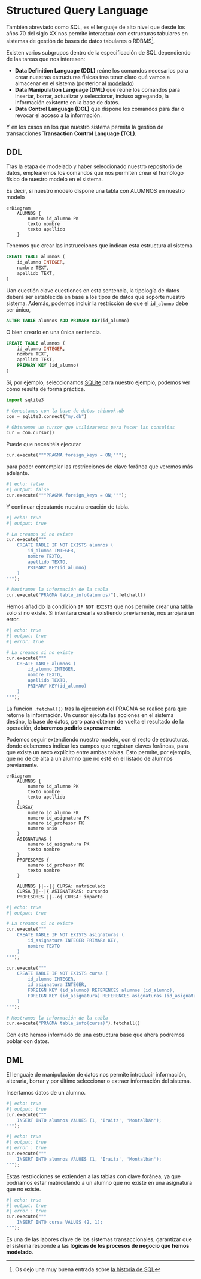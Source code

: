 # Structured Query Language

También abreviado como SQL, es el lenguaje de alto nivel que desde los años 70 del siglo XX nos permite interactuar con estructuras tabulares en sistemas de gestión de bases de datos tabulares o RDBMS[^1].

Existen varios subgrupos dentro de la especificación de SQL dependiendo de las tareas que nos interesen:

* **Data Definition Language (DDL)** reúne los comandos necesarios para crear nuestras estructuras físicas tras tener claro qué vamos a almacenar en el sistema (posterior al [modelado](../modelado/intro.qmd))
* **Data Manipulation Language (DML)** que reúne los comandos para insertar, borrar, actualizar y seleccionar, incluso agregando, la información existente en la base de datos.
* **Data Control Language (DCL)** que dispone los comandos para dar o revocar el acceso a la información.

Y en los casos en los que nuestro sistema permita la gestión de transacciones **Transaction Control Language (TCL)**.

## DDL

Tras la etapa de modelado y haber seleccionado nuestro repositorio de datos, emplearemos los comandos que nos permiten crear el homólogo físico de nuestro modelo en el sistema.

Es decir, si nuestro modelo dispone una tabla con ALUMNOS en nuestro modelo

```mermaid
erDiagram
    ALUMNOS {
        numero id_alumno PK
        texto nombre
        texto apellido
    }
```

Tenemos que crear las instrucciones que indican esta estructura al sistema

```sql
CREATE TABLE alumnos (
    id_alumno INTEGER,
    nombre TEXT,
    apellido TEXT,
)
```

Uan cuestión clave cuestiones en esta sentencia, la tipología de datos deberá ser establecida en base a los tipos de datos que soporte nuestro sistema. Además, podemos incluir la restricción de que el `id_alumno` debe ser único,

```sql
ALTER TABLE alumnos ADD PRIMARY KEY(id_alumno)
```

O bien crearlo en una única sentencia.
```sql
CREATE TABLE alumnos (
    id_alumno INTEGER,
    nombre TEXT,
    apellido TEXT,
    PRIMARY KEY (id_alumno)
)
```

Si, por ejemplo, seleccionamos [SQLite](https://www.sqlitetutorial.net/) para nuestro ejemplo, podemos ver cómo resulta de forma práctica.

```python
import sqlite3

# Conectamos con la base de datos chinook.db
con = sqlite3.connect("my.db")

# Obtenemos un cursor que utilizaremos para hacer las consultas
cur = con.cursor()
```

:::{.callout-warning collapse="true"}
Puede que necesitéis ejecutar

```python
cur.execute("""PRAGMA foreign_keys = ON;""");
```

para poder contemplar las restricciones de clave foránea que veremos más adelante.
:::

```python
#| echo: false
#| output: false
cur.execute("""PRAGMA foreign_keys = ON;""");
```

Y continuar ejecutando nuestra creación de tabla.
```python
#| echo: true
#| output: true

# La creamos si no existe
cur.execute("""
    CREATE TABLE IF NOT EXISTS alumnos (
        id_alumno INTEGER,
        nombre TEXTO,
        apellido TEXTO,
        PRIMARY KEY(id_alumno)
    )
""");

# Mostramos la información de la tabla
cur.execute("PRAGMA table_info(alumnos)").fetchall()
```

Hemos añadido la condición `IF NOT EXISTS` que nos permite crear una tabla solo si no existe. Si intentara crearla existiendo previamente, nos arrojará un error.

```python
#| echo: true
#| output: true
#| error: true

# La creamos si no existe
cur.execute("""
    CREATE TABLE alumnos (
        id_alumno INTEGER,
        nombre TEXTO,
        apellido TEXTO,
        PRIMARY KEY(id_alumno)
    )
""");
```

La función `.fetchall()` tras la ejecución del PRAGMA se realice para que retorne la información. Un cursor ejecuta las acciones en el sistema destino, la base de datos, pero para obtener de vuelta el resultado de la operación, **deberemos pedirlo expresamente**.

Podemos seguir extendiendo nuestro modelo, con el resto de estructuras, donde deberemos indicar los campos que registran claves foráneas, para que exista un nexo explícito entre ambas tablas. Esto permite, por ejemplo, que no de de alta a un alumno que no esté en el listado de alumnos previamente.

```mermaid
erDiagram
    ALUMNOS {
        numero id_alumno PK
        texto nombre
        texto apellido
    }
    CURSA{
        numero id_alumno FK
        numero id_asignatura FK
        numero id_profesor FK
        numero anio
    }
    ASIGNATURAS {
        numero id_asignatura PK
        texto nombre
    }
    PROFESORES {
        numero id_profesor PK
        texto nombre
    }

    ALUMNOS }|--|{ CURSA: matriculado
    CURSA }|--|{ ASIGNATURAS: cursando
    PROFESORES ||--o{ CURSA: imparte
```

```python
#| echo: true
#| output: true

# La creamos si no existe
cur.execute("""
    CREATE TABLE IF NOT EXISTS asignaturas (
        id_asignatura INTEGER PRIMARY KEY,
        nombre TEXTO
    )
""");

cur.execute("""
    CREATE TABLE IF NOT EXISTS cursa (
        id_alumno INTEGER,
        id_asignatura INTEGER,
	    FOREIGN KEY (id_alumno) REFERENCES alumnos (id_alumno),
	    FOREIGN KEY (id_asignatura) REFERENCES asignaturas (id_asignatura)
    )
""");

# Mostramos la información de la tabla
cur.execute("PRAGMA table_info(cursa)").fetchall()
```

Con esto hemos informado de una estructura base que ahora podremos poblar con datos.

## DML

El lenguaje de manipulación de datos nos permite introducir información, alterarla, borrar y por último seleccionar o extraer información del sistema.

Insertamos datos de un alumno.

```python
#| echo: true
#| output: true
cur.execute("""
    INSERT INTO alumnos VALUES (1, 'Iraitz', 'Montalbán');
""");
```

```python
#| echo: true
#| output: true
#| error : true
cur.execute("""
    INSERT INTO alumnos VALUES (1, 'Iraitz', 'Montalbán');
""");
```

Estas restricciones se extienden a las tablas con clave foránea, ya que podríamos estar matriculando a un alumno que no existe en una asignatura que no existe.

```python
#| echo: true
#| output: true
#| error : true
cur.execute("""
    INSERT INTO cursa VALUES (2, 1);
""");
```

Es una de las labores clave de los sistemas transaccionales, garantizar que el sistema responde a las **lógicas de los procesos de negocio que hemos modelado**.

[^1]: Os dejo una muy buena entrada sobre [la historia de SQL](https://learnsql.es/blog/la-historia-de-sql-como-empezo-todo/)